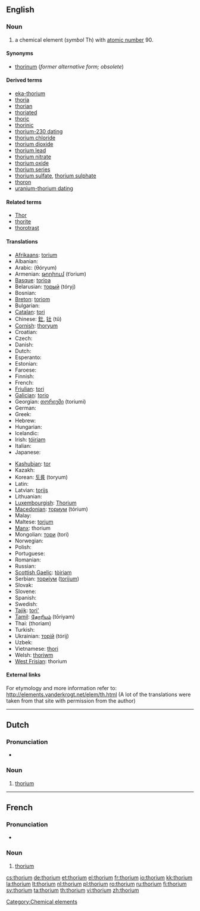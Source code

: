 {{also|Thorium}}
==English==
{{elements|Th|actinium|Ac|protactinium|Pa}}

===Noun===
{{en-noun|-}}
{{wikipedia}}

# a chemical element (''symbol'' Th) with [[atomic number]] 90.

====Synonyms====
* [[thorinum]] (''former alternative form; obsolete'')

====Derived terms====
* [[eka-thorium]]
* [[thoria]]
* [[thorian]]
* [[thoriated]]
* [[thoric]]
* [[thorinic]]
* [[thorium-230 dating]]
* [[thorium chloride]]
* [[thorium dioxide]]
* [[thorium lead]]
* [[thorium nitrate]]
* [[thorium oxide]]
* [[thorium series]]
* [[thorium sulfate]], [[thorium sulphate]]
* [[thoron]]
* [[uranium-thorium dating]]

====Related terms====
* [[Thor]]<!--after whom thorium was named-->
* [[thorite]]
* [[thorotrast]]

====Translations====
{{trans-top|chemical element}}
* [[Afrikaans]]: [[torium]]
* Albanian: {{t-|sq|torium|xs=Albanian}}
* Arabic: {{Arab|[[ثوريوم]]}} (θóryum) {{m}}
* Armenian: [[թորիում]] (t‘orium)
* [[Basque]]: [[torioa]]
* Belarusian: [[торый]] (tóryj) {{m}}
* Bosnian: {{t-|bs|torij}}
* [[Breton]]: [[toriom]]
* Bulgarian: {{t-|bg|торий|m|tr=tórij}}
* [[Catalan]]: [[tori]]
* Chinese: [[釷]], [[钍]] (tǔ)
* [[Cornish]]: [[thoryum]]
* Croatian: {{t-|hr|torij}}
* Czech: {{t+|cs|thorium}}
* Danish: {{t-|da|thorium}}
* Dutch: {{t+|nl|thorium|n}}
* Esperanto: {{t-|eo|torio|xs=Esperanto}}
* Estonian: {{t-|et|toorium}}
* Faroese: {{t-|fo|thorium|xs=Faroese}}
* Finnish: {{t+|fi|torium}}
* French: {{t+|fr|thorium|m}}
* [[Friulian]]: [[tori]]
* [[Galician]]: [[torio]]
* Georgian: [[თორიუმი]] (toriumi)
* German: {{t+|de|Thorium|n}}
* Greek: {{t+|el|θόριο|n|tr=thório}}
* Hebrew: {{t+|he|תוריום|tr=tóryum}}
* Hungarian: {{t+|hu|tórium}}
* Icelandic: {{t+|is|þórín}}
* Irish: [[tóiriam]]
* Italian: {{t+|it|torio|m}}
* Japanese: {{t+|ja|トリウム|tr=toriumu}}
{{trans-mid}}
* [[Kashubian]]: [[tor]]
* Kazakh: {{t-|kk|торий|tr=torii|sc=Cyrl|xs=Kazakh}}
* Korean: [[토륨]] (toryum)
* Latin: {{t+|la|thorium}}
* Latvian: [[torijs]]
* Lithuanian: {{t+|lt|toris|xs=Lithuanian}}
* [[Luxembourgish]]: [[Thorium]]
* [[Macedonian]]: [[ториум]] (tórium) {{m}}
* Malay: {{t-|ms|torium|xs=Malay}}
* Maltese: [[torjum]]
* [[Manx]]: thorium
* Mongolian: [[тори]] (tori)
* Norwegian: {{t-|no|thorium}}
* Polish: {{t+|pl|tor|m}}
* Portuguese: {{t+|pt|tório|m}}
* Romanian: {{t+|ro|toriu|n}}
* Russian: {{t+|ru|торий|m|tr=tórij}}
* [[Scottish Gaelic]]: [[tòiriam]]
* Serbian: [[ториjум]] ([[torijum]]) {{m}}
* Slovak: {{t-|sk|thorium}}
* Slovene: {{t+|sl|torij}}
* Spanish: {{t+|es|torio|m}}
* Swedish: {{t+|sv|torium|n}}
* [[Tajik]]: [[tori']]
* [[Tamil]]: [[தோரியம்]] (tōriyam)
* Thai: {{Thai|[[ทอเรียม]]}} (thoriam)
* Turkish: {{t+|tr|toryum}}
* Ukrainian: [[торiй]] (tórij) {{m}}
* Uzbek: {{t-|uz|торий|tr=toriy|sc=Cyrl|xs=Uzbek}}
* Vietnamese: [[thori]]
* Welsh: [[thoriwm]]
* [[West Frisian]]: thorium
{{trans-bottom}}

====External links====
For etymology and more information refer to:
http://elements.vanderkrogt.net/elem/th.html
(A lot of the translations were taken from that site with permission from the author)

[[Category:Chemical elements]]

----

==Dutch==
{{wikipedia|lang=nl}}

===Pronunciation===
* {{audio|Nl-thorium.ogg|Audio}}

===Noun===
{{infl|nl|noun|g=n}}

# {{chemical element|lang=nl}} [[thorium#English|thorium]]
----
==French==
{{wikipedia|lang=fr}}

===Pronunciation===
* {{IPA|lang=fr|/tɔ.ʁjɔm/}}

===Noun===
{{fr-noun-unc|m}}

# {{chemical element|lang=fr}} [[#English|thorium]]


[[cs:thorium]]
[[de:thorium]]
[[et:thorium]]
[[el:thorium]]
[[fr:thorium]]
[[io:thorium]]
[[kk:thorium]]
[[la:thorium]]
[[lt:thorium]]
[[nl:thorium]]
[[pl:thorium]]
[[ro:thorium]]
[[ru:thorium]]
[[fi:thorium]]
[[sv:thorium]]
[[ta:thorium]]
[[th:thorium]]
[[vi:thorium]]
[[zh:thorium]]